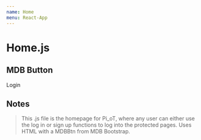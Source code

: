 ```yaml
---
name: Home
menu: React-App
---
```



# Home.js 

## MDB Button
<Playground>
    <MDBBtn color="indigo">Login</MDBBtn>
</Playground>

## Notes
> This .js file is the homepage for Pi_oT, where any user can either
use the log in or sign up functions to log into the protected pages.
Uses HTML with a MDBBtn from MDB Bootstrap. 